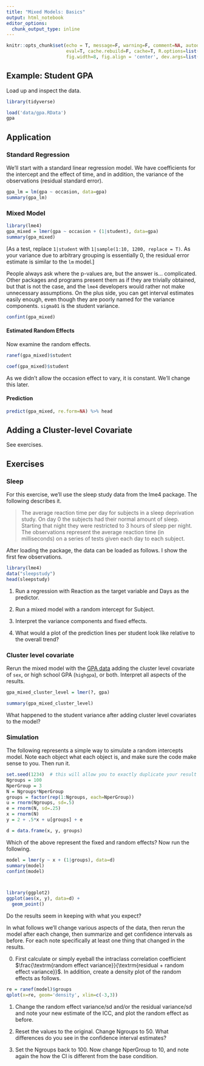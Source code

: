 ```yaml
---
title: "Mixed Models: Basics"
output: html_notebook
editor_options: 
  chunk_output_type: inline
---
```



```r
knitr::opts_chunk$set(echo = T, message=F, warning=F, comment=NA, autodep=F, 
                      eval=T, cache.rebuild=F, cache=T, R.options=list(width=120), 
                      fig.width=8, fig.align = 'center', dev.args=list(bg = 'transparent'), dev='svglite')
```


## Example: Student GPA

Load up and inspect the data.

```r
library(tidyverse)
```


```r
load('data/gpa.RData')
gpa
```

## Application

### Standard Regression

We'll start with a standard linear regression model. We have coefficients for the intercept and the effect of time, and in addition, the variance of the observations (residual standard error).

```r
gpa_lm = lm(gpa ~ occasion, data=gpa)
summary(gpa_lm)
```

### Mixed Model

```r
library(lme4)
gpa_mixed = lmer(gpa ~ occasion + (1|student), data=gpa)
summary(gpa_mixed)
```

[As a test, replace `1|student` with `1|sample(1:10, 1200, replace = T)`.  As your variance due to arbitrary grouping is essentially 0, the residual error estimate is similar to the `lm` model.]


People always ask where the p-values are, but the answer is... complicated.  Other packages and programs present them as if they are trivially obtained, but that is not the case, and the `lme4` developers would rather not make unnecessary assumptions.  On the plus side, you can get interval estimates easily enough, even though they are poorly named for the variance components. `sigma01` is the student variance.

```r
confint(gpa_mixed)
```

#### Estimated Random Effects

Now examine the random effects.

```r
ranef(gpa_mixed)$student 
```

```r
coef(gpa_mixed)$student 
```

As we didn't allow the occasion effect to vary, it is constant.  We'll change this later.

#### Prediction

```r
predict(gpa_mixed, re.form=NA) %>% head
```

## Adding a Cluster-level Covariate

See exercises.



## Exercises


### Sleep

For this exercise, we'll use the sleep study data from the <span class="pack">lme4</span> package.  The following describes it.

> The average reaction time per day for subjects in a sleep deprivation study. On day 0 the subjects had their normal amount of sleep. Starting that night they were restricted to 3 hours of sleep per night. The observations represent the average reaction time (in milliseconds) on a series of tests given each day to each subject.

After loading the package, the data can be loaded as follows.  I show the first few observations.

```r
library(lme4)
data("sleepstudy")
head(sleepstudy)
```

1. Run a regression with Reaction as the target variable and Days as the predictor. 

2. Run a mixed model with a random intercept for Subject.

3. Interpret the variance components and fixed effects.

4. What would a plot of the prediction lines per student look like relative to the overall trend?



### Cluster level covariate

Rerun the mixed model with the [GPA data][Mixed model] adding the cluster level covariate of `sex`, or high school GPA (`highgpa`), or both.  Interpret all aspects of the results.

```r
gpa_mixed_cluster_level = lmer(?, gpa)

summary(gpa_mixed_cluster_level)
```

What happened to the student variance after adding cluster level covariates to the model?



### Simulation

The following represents a simple way to simulate a random intercepts model.  Note each object what each object is, and make sure the code make sense to you.  Then run it.

```r
set.seed(1234)  # this will allow you to exactly duplicate your result
Ngroups = 100
NperGroup = 3
N = Ngroups*NperGroup
groups = factor(rep(1:Ngroups, each=NperGroup))
u = rnorm(Ngroups, sd=.5)
e = rnorm(N, sd=.25)
x = rnorm(N)
y = 2 + .5*x + u[groups] + e

d = data.frame(x, y, groups)
```

Which of the above represent the fixed and random effects? Now run the following.

```r
model = lmer(y ~ x + (1|groups), data=d)
summary(model)
confint(model)



library(ggplot2)
ggplot(aes(x, y), data=d) +
  geom_point()
```

Do the results seem in keeping with what you expect?

In what follows we'll change various aspects of the data, then rerun the model after each change, then summarize and get confidence intervals as before.  For each note specifically at least one thing that changed in the results.

0. First calculate or simply eyeball the intraclass correlation coefficient $\frac{\textrm{random effect variance}}{\textrm{residual + random effect variance}}$.  In addition, create a density plot of the random effects as follows.

```r
re = ranef(model)$groups
qplot(x=re, geom='density', xlim=c(-3,3))
```

1. Change the random effect variance/sd and/or the residual variance/sd and note your new estimate of the ICC, and plot the random effect as before.

2. Reset the values to the original.  Change <span class="objclass">Ngroups</span> to 50. What differences do you see in the confidence interval estimates? 

3. Set the Ngroups back to 100. Now change <span class="objclass">NperGroup</span> to 10, and note again the how the CI is different from the base condition.